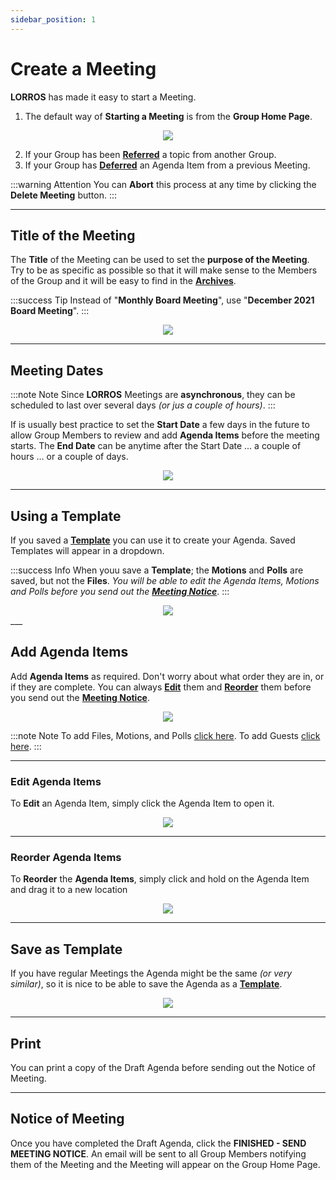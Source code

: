 ```yaml
---
sidebar_position: 1
---
```



# Create a Meeting

**LORROS** has made it easy to start a Meeting.

1. The default way of **Starting a Meeting** is from the **Group Home Page**.

<center>
	<img src={useBaseUrl('/img/administration/groupHome-1b.jpg')} />
</center>

2. If your Group has been [**Referred**](../groups/tabs#referred-meetings) a topic from another Group.
3. If your Group has [**Deferred**](../groups/tabs#deferrals) an Agenda Item from a previous Meeting.

:::warning Attention
You can **Abort** this process at any time by clicking the **Delete Meeting** button.
:::

---

## Title of the Meeting

The **Title** of the Meeting can be used to set the **purpose of the Meeting**. Try to be as specific as possible so that it will make sense to the Members of the Group and it will be easy to find in the [**Archives**](../../docs/started/groupHome#archives).

:::success Tip
Instead of "**Monthly Board Meeting**", use "**December 2021 Board Meeting**".
:::

<center>
	<img src={useBaseUrl('/img/administration/meetings/title-1.gif')} />
</center>

---

## Meeting Dates

:::note Note
Since **LORROS** Meetings are **asynchronous**, they can be scheduled to last over several days _(or jus a couple of hours)_.
:::

If is usually best practice to set the **Start Date** a few days in the future to allow Group Members to review and add **Agenda Items** before the meeting starts. The **End Date** can be anytime after the Start Date ... a couple of hours ... or a couple of days.

<center>
	<img src={useBaseUrl('/img/administration/meetings/dates-1.gif')} />
</center>

---

## Using a Template

If you saved a [**Template**](#save-as-template) you can use it to create your Agenda. Saved Templates will appear in a dropdown.

:::success Info
When youu save a **Template**; the **Motions** and **Polls** are saved, but not the **Files**.
_You will be able to edit the Agenda Items, Motions and Polls before you send out the [**Meeting Notice**](#notice-of-meeting)_.
:::

<center>
	<img src={useBaseUrl('/img/administration/meetings/temp-1.gif')} />
</center>
___

## Add Agenda Items

Add **Agenda Items** as required. Don't worry about what order they are in, or if they are complete. You can always [**Edit**](#edit-agenda-items) them and [**Reorder**](#reorder-agenda-items) them before you send out the [**Meeting Notice**](#notice-of-meeting).

<center>
	<img src={useBaseUrl('/img/administration/meetings/agenda-1.gif')} />
</center>

:::note Note
To add Files, Motions, and Polls [click here](../../../docs/meetings/before/draftAgenda#adding-agenda-items).
To add Guests [click here](../../discussions/extend#add-guests).
:::

---

### Edit Agenda Items

To **Edit** an Agenda Item, simply click the Agenda Item to open it.

<center>
	<img src={useBaseUrl('/img/administration/meetings/edit-1.gif')} />
</center>

---

### Reorder Agenda Items

To **Reorder** the **Agenda Items**, simply click and hold on the Agenda Item and drag it to a new location

<center>
	<img src={useBaseUrl('/img/administration/meetings/reorder-1.gif')} />
</center>

---

## Save as Template

If you have regular Meetings the Agenda might be the same _(or very similar)_, so it is nice to be able to save the Agenda as a [**Template**](#using-a-template).

<center>
	<img src={useBaseUrl('/img/administration/meetings/template-1.gif')} />
</center>

---

## Print

You can print a copy of the Draft Agenda before sending out the Notice of Meeting.

---

## Notice of Meeting

Once you have completed the Draft Agenda, click the **FINISHED - SEND MEETING NOTICE**. An email will be sent to all Group Members notifying them of the Meeting and the Meeting will appear on the Group Home Page.
